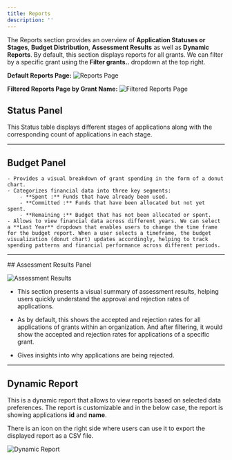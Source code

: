```yaml
---
title: Reports
description: ''
---
```


The Reports section provides an overview of **Application Statuses or Stages**, **Budget Distribution**, **Assessment Results** as well as **Dynamic Reports**. By default, this section displays reports for all grants. We can filter by a specific grant using the **Filter grants..** dropdown at the top right.

**Default Reports Page:**
![Reports Page](/images/guides/reports/reports-page.png)

**Filtered Reports Page by Grant Name:**
![Filtered Reports Page](/images/guides/reports/filtered-reports.png)

## Status Panel
This Status table displays different stages of applications along with the corresponding count of applications in each stage.

<hr/>

## Budget Panel
    - Provides a visual breakdown of grant spending in the form of a donut chart. 
    - Categorizes financial data into three key segments:
        - **Spent :** Funds that have already been used.
        - **Committed :** Funds that have been allocated but not yet spent.
        - **Remaining :** Budget that has not been allocated or spent.
    - Allows to view financial data across different years. We can select a **Last Year** dropdown that enables users to change the time frame for the budget report. When a user selects a timeframe, the budget visualization (donut chart) updates accordingly, helping to track spending patterns and financial performance across different periods. 
    

<hr/>
## Assessment Results Panel

![Assessment Results](/images/guides/reports/assessment-results.png)

- This section presents a visual summary of assessment results, helping users quickly understand the approval and rejection rates of applications.
- As by default, this shows the accepted and rejection rates for all applications of grants within an organization. And after filtering, it would show the accepted and rejection rates for applications of a specific grant.

- Gives insights into why applications are being rejected.

<hr/>

## Dynamic Report 

This is a dynamic report that allows to view reports based on selected data preferences. The report is customizable and in the below case, the report is showing applications **id** and **name**.

There is an icon on the right side where users can use it to export the displayed report as a CSV file.

![Dynamic Report](/images/guides/reports/dynamic-report.png)

